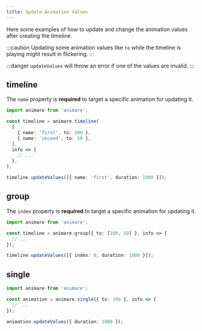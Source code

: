```yaml
---
title: Update Animation Values
---
```



Here some examples of how to update and change the animation values after creating the timeline.

:::caution
Updating some animation values like `to` while the timeline is playing might result in flickering.
:::

:::danger
`updateValues` will throw an error if one of the values are invalid.
:::

<Example client:idle />

## timeline

The `name` property is **required** to target a specific animation for updating it.

```ts title="example" frame="terminal"
import animare from 'animare';

const timeline = animare.timeline(
  [
    { name: 'first', to: 100 },
    { name: 'second', to: 50 },
  ],
  info => {
    // ...
  },
);

timeline.updateValues([{ name: 'first', duration: 1000 }]);
```

## group

The `index` property is **required** to target a specific animation for updating it.

```ts title="example" frame="terminal"
import animare from 'animare';

const timeline = animare.group({ to: [100, 50] }, info => {
  // ...
});

timeline.updateValues([{ index: 0, duration: 1000 }]);
```

## single

```ts title="example" frame="terminal"
import animare from 'animare';

const animation = animare.single({ to: 100 }, info => {
  // ...
});

animation.updateValues({ duration: 1000 });
```

